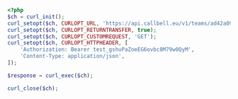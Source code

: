 ```php
<?php
$ch = curl_init();
curl_setopt($ch, CURLOPT_URL, 'https://api.callbell.eu/v1/teams/ad42a09715814e6483b1c5debd6a2dbc?status=available');
curl_setopt($ch, CURLOPT_RETURNTRANSFER, true);
curl_setopt($ch, CURLOPT_CUSTOMREQUEST, 'GET');
curl_setopt($ch, CURLOPT_HTTPHEADER, [
    'Authorization: Bearer test_gshuPaZoeEG6ovbc8M79w0QyM',
    'Content-Type: application/json',
]);

$response = curl_exec($ch);

curl_close($ch);

```